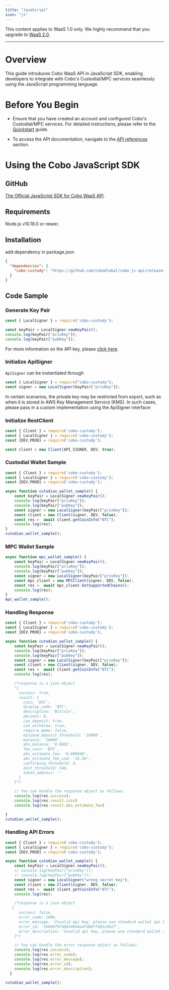 ```yaml
---
title: "JavaScript"
icon: "js"
---
```

<Note>This content applies to WaaS 1.0 only. We highly recommend that you upgrade to [WaaS 2.0](https://www.cobo.com/developers/v2/guides/overview/introduction).</Note>

***
# Overview
This guide introduces Cobo WaaS API in JavaScript SDK, enabling developers to integrate with Cobo's Custodial/MPC services seamlessly using the JavaScript programming language.

# Before You Begin
- Ensure that you have created an account and configured Cobo's Custodial/MPC services.
For detailed instructions, please refer to the [Quickstart](https://www.cobo.com/developers/get-started/overview/quickstart) guide.

- To access the API documentation, navigate to the [API references](https://www.cobo.com/developers/api-references/overview/) section.

# Using the Cobo JavaScript SDK

## GitHub
[The Official JavaScript SDK for Cobo WaaS API](https://github.com/CoboGlobal/cobo-js-api).

## Requirements
Node.js v10.18.0 or newer.


## Installation
add dependency in package.json

```json
{
  "dependencies": {
    "cobo-custody": "https://github.com/CoboGlobal/cobo-js-api/releases/download/v0.39.0/release.tgz"
  }
}
```

## Code Sample

### Generate Key Pair

```JavaScript
const { LocalSigner } = require('cobo-custody');

const keyPair = LocalSigner.newKeyPair();
console.log(keyPair["privKey"]);
console.log(keyPair["pubKey"]);
```
For more information on the API key, please [click here](https://www.cobo.com/developers/api-references/overview/authentication).


### Initialize ApiSigner
`ApiSigner` can be instantiated through

```javascript
const { LocalSigner } = require("cobo-custody");
const signer = new LocalSigner(keyPair["privKey"]);
```
In certain scenarios, the private key may be restricted from export, such as when it is stored in AWS Key Management Service (KMS).
In such cases, please pass in a custom implementation using the ApiSigner interface:


### Initialize RestClient
```JavaScript
const { Client } = require('cobo-custody');
const { LocalSigner } = require('cobo-custody');
const {DEV,PROD} = require('cobo-custody');

const client = new Client(API_SIGNER, DEV, true);
```

### Custodial Wallet Sample
```JavaScript
const { Client } = require('cobo-custody');
const { LocalSigner } = require('cobo-custody');
const {DEV,PROD} = require('cobo-custody');

async function cutodian_wallet_sample() {
    const keyPair = LocalSigner.newKeyPair();
    console.log(keyPair["privKey"]);
    console.log(keyPair["pubKey"]);
    const signer = new LocalSigner(keyPair["privKey"]);
    const client = new Client(signer, DEV, false);
    const res =  await client.getCoinInfo("BTC");
    console.log(res);
}
cutodian_wallet_sample();
```

### MPC Wallet Sample
```JavaScript
async function mpc_wallet_sample() {
    const keyPair = LocalSigner.newKeyPair();
    console.log(keyPair["privKey"]);
    console.log(keyPair["pubKey"]);
    const signer = new LocalSigner(keyPair["privKey"]);
    const mpc_client = new MPCClient(signer, DEV, false);
    const res =  await mpc_client.GetSupportedChains();
    console.log(res);
}
mpc_wallet_sample();
```

### Handling Response

```JavaScript
const { Client } = require('cobo-custody');
const { LocalSigner } = require('cobo-custody');
const {DEV,PROD} = require('cobo-custody');

async function cutodian_wallet_sample() {
    const keyPair = LocalSigner.newKeyPair();
    console.log(keyPair["privKey"]);
    console.log(keyPair["pubKey"]);
    const signer = new LocalSigner(keyPair["privKey"]);
    const client = new Client(signer, DEV, false);
    const res =  await client.getCoinInfo("BTC");
    console.log(res);

    /*response is a json object
    "{
      success: true,
      result: {
        coin: 'BTC',
        display_code: 'BTC',
        description: 'Bitcoin',
        decimal: 8,
        can_deposit: true,
        can_withdraw: true,
        require_memo: false,
        minimum_deposit_threshold: '10000',
        balance: '10000',
        abs_balance: '0.0001',
        fee_coin: 'BTC',
        abs_estimate_fee: '0.000948',
        abs_estimate_fee_usd: '35.30',
        confirming_threshold: 4,
        dust_threshold: 546,
        token_address: ''
      }
    }*/

    // You can handle the response object as follows:
    console.log(res.success);
    console.log(res.result.coin)
    console.log(res.result.abs_estimate_fee)

}
cutodian_wallet_sample();
```

### Handling API Errors
```JavaScript
const { Client } = require('cobo-custody');
const { LocalSigner } = require('cobo-custody');
const {DEV,PROD} = require('cobo-custody');

async function cutodian_wallet_sample() {
    const keyPair = LocalSigner.newKeyPair();
    // console.log(keyPair["privKey"]);
    // console.log(keyPair["pubKey"]);
    const signer = new LocalSigner("wrong secret key");
    const client = new Client(signer, DEV, false);
    const res =  await client.getCoinInfo("BTC");
    console.log(res);

    /*response is a json object
   {
      success: false,
      error_code: 1006,
      error_message: 'Invalid api key, please use standard wallet api key',
      error_id: '16060797d8834044a4fdb0f7d01c6627',
      error_description: 'Invalid api key, please use standard wallet api key'
    }*/

    // You can handle the error response object as follows:
    console.log(res.success);
    console.log(res.error_code);
    console.log(res.error_message);
    console.log(res.error_id);
    console.log(res.error_description);
  }

cutodian_wallet_sample();

```


